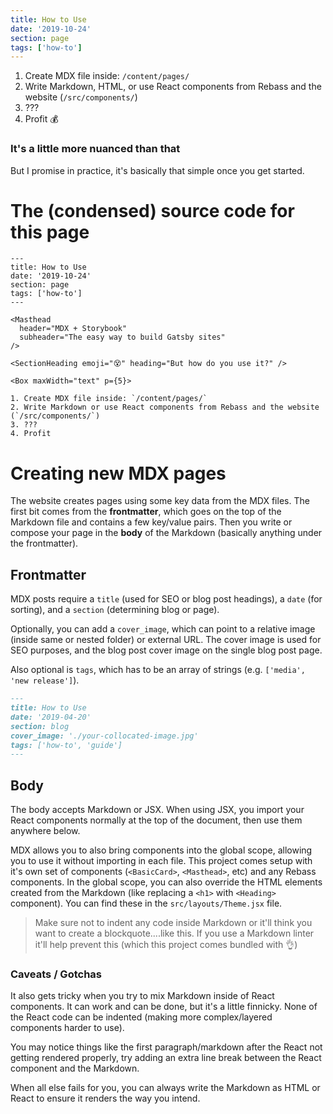 ```yaml
---
title: How to Use
date: '2019-10-24'
section: page
tags: ['how-to']
---
```


<Masthead
  header="MDX + Storybook"
  subheader="The easy way to build Gatsby sites"
/>

<SectionHeading emoji="😵" heading="But how do you use it?" />

<Box maxWidth="text" p={3} mx="auto">

1. Create MDX file inside: `/content/pages/`
2. Write Markdown, HTML, or use React components from Rebass and the website (`/src/components/`)
3. ???
4. Profit 💰

### It's a little more nuanced than that

But I promise in practice, it's basically that simple once you get started.

# The (condensed) source code for this page

```mdx
---
title: How to Use
date: '2019-10-24'
section: page
tags: ['how-to']
---

<Masthead
  header="MDX + Storybook"
  subheader="The easy way to build Gatsby sites"
/>

<SectionHeading emoji="😵" heading="But how do you use it?" />

<Box maxWidth="text" p={5}>

1. Create MDX file inside: `/content/pages/`
2. Write Markdown or use React components from Rebass and the website (`/src/components/`)
3. ???
4. Profit
```

# Creating new MDX pages

The website creates pages using some key data from the MDX files. The first bit comes from the **frontmatter**, which goes on the top of the Markdown file and contains a few key/value pairs. Then you write or compose your page in the **body** of the Markdown (basically anything under the frontmatter).

## Frontmatter

MDX posts require a `title` (used for SEO or blog post headings), a `date` (for sorting), and a `section` (determining blog or page).

Optionally, you can add a `cover_image`, which can point to a relative image (inside same or nested folder) or external URL. The cover image is used for SEO purposes, and the blog post cover image on the single blog post page.

Also optional is `tags`, which has to be an array of strings (e.g. `['media', 'new release']`).

```md
---
title: How to Use
date: '2019-04-20'
section: blog
cover_image: './your-collocated-image.jpg'
tags: ['how-to', 'guide']
---
```

## Body

The body accepts Markdown or JSX. When using JSX, you import your React components normally at the top of the document, then use them anywhere below.

MDX allows you to also bring components into the global scope, allowing you to use it without importing in each file. This project comes setup with it's own set of components (`<BasicCard>`, `<Masthead>`, etc) and any Rebass components. In the global scope, you can also override the HTML elements created from the Markdown (like replacing a `<h1>` with `<Heading>` component). You can find these in the `src/layouts/Theme.jsx` file.

> Make sure not to indent any code inside Markdown or it'll think you want to create a blockquote....like this. If you use a Markdown linter it'll help prevent this (which this project comes bundled with 👌)

### Caveats / Gotchas

It also gets tricky when you try to mix Markdown inside of React components. It can work and can be done, but it's a little finnicky. None of the React code can be indented (making more complex/layered components harder to use).

You may notice things like the first paragraph/markdown after the React not getting rendered properly, try adding an extra line break between the React component and the Markdown.

When all else fails for you, you can always write the Markdown as HTML or React to ensure it renders the way you intend.

</Box>
